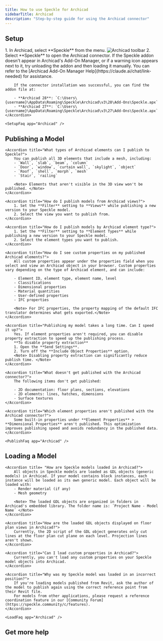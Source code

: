 ```yaml
---
title: How to use Speckle for Archicad
sidebarTitle: Archicad
description: "Step-by-step guide for using the Archicad connector"
---
```



<Versions
  app="Archicad"
  versions="27 & 28"
  os="Windows"
/>

## Setup

<Steps>
    <Setup app="Archicad" />
    <Step title="Open the Archicad connector">
        1. In Archicad, select **Speckle** from the menu.
        <Frame>
        <img src="/images/connectors/archicad_toolbar.jpg" alt="Archicad toolbar" />
        </Frame>
        2. Select **Speckle** to open the Archicad connector.
        <Login app="Archicad" />
    </Step>
</Steps>

<AccordionGroup>
    <Accordion title="What is addon registration? What can I do if it fails?">
        If the Speckle addon doesn't appear in Archicad's Add-On Manager, or if a warning icon appears next to it, try unloading the addon and then loading it manually. You can refer to the [Archicad Add-On Manager Help](https://claude.ai/chat/link-needed) for assistance.

        If the connector installation was successful, you can find the addon file at:

        - **Archicad 28**: `C:\Users\{username}\AppData\Roaming\Speckle\Archicad\v3\28\Add-Ons\Speckle.apx`
        - **Archicad 27**: `C:\Users\{username}\AppData\Roaming\Speckle\Archicad\v3\27\Add-Ons\Speckle.apx`
    </Accordion>

    <SetupFaq app="Archicad" />
</AccordionGroup>

## Publishing a Model

<Publish app="Archicad" />

<AccordionGroup>

    <Accordion title="What types of Archicad elements can I publish to Speckle?">
        You can publish all 3D elements that include a mesh, including:
        - `Wall`, `slab`, `beam`, `column`
        - `Door`, `window`, `curtain wall`, `skylight`, `object`
        - `Roof`, `shell`, `morph`, `mesh`
        - `Stair`, `railing`

        <Note> Elements that aren't visible in the 3D view won't be published. </Note>
    </Accordion>

    <Accordion title="How do I publish models from Archicad views?">
        1. Set the **Filter** setting to **Views** while publishing a new version to your Speckle model.
        2. Select the view you want to publish from.
    </Accordion>

    <Accordion title="How do I publish models by Archicad element type?">
        1. Set the **Filter** setting to **Element Types** while publishing a new version to your Speckle model.
        2. Select the element types you want to publish.
    </Accordion>

    <Accordion title="How do I see custom properties on my published Archicad elements?">
        All custom properties appear under the properties field when you select and view an Archicad object in your browser. Custom properties vary depending on the type of Archicad element, and can include:

        - Element ID, element type, element name, level
        - Classifications
        - Dimensional properties
        - Material quantities
        - User-defined properties
        - IFC properties

        <Note> For IFC properties, the property mapping of the default IFC translator determines what gets exported.</Note>
    </Accordion>

    <Accordion title="Publishing my model takes a long time. Can I speed it up?">
        Yes. If element properties aren't required, you can disable property extraction to speed up the publishing process.
        **To disable property extraction**
        1. Open the **Send Settings**.
        2. Turn off the **Include Object Properties** option.
        <Note> Disabling property extraction can significantly reduce publish time. </Note>
    </Accordion>

    <Accordion title="What doesn't get published with the Archicad connector?">
        The following items don't get published:

        - 2D documentation: floor plans, sections, elevations
        - 2D elements: lines, hatches, dimensions
        - Surface textures
    </Accordion>

    <Accordion title="Which element properties aren't published with the Archicad connector?">
        Some built-in properties under **Element Properties** > **Dimensional Properties** aren't published. This optimization improves publishing speed and avoids redundancy in the published data.
    </Accordion>

    <PublishFaq app="Archicad" />

</AccordionGroup>    

## Loading a Model

<Load app="Archicad" />

<AccordionGroup>

    <Accordion title= "How are Speckle models loaded in Archicad?">
        All objects in Speckle models are loaded as GDL objects (generic models) in Archicad. If your model contains block instances, each instance will be loaded as its own generic model. Each object will be loaded with:
        - Render material (if any)
        - Mesh geometry

        <Note> The loaded GDL objects are organized in folders in Archicad's embedded library. The folder name is: ´Project Name - Model Name´ </Note>
    </Accordion>

    <Accordion title="How are the loaded GDL objects displayed on floor plan views in Archicad?">
        Currently, the 2D script of the GDL object generates only cut lines at the floor plan cut plane on each level. Projection lines aren't shown.
    </Accordion>

    <Accordion title="Can I load custom properties in Archicad?">
        Currently, you can't load any custom properties on your Speckle model objects into Archicad.
    </Accordion>

    <Accordion title="Why was my Speckle model was loaded in an incorrect position?">
        If you're loading models published from Revit, ask the author of the model to publish again using the correct reference point from their Revit file. 
        For models from other applications, please request a reference coordination feature in our [Community Forum](https://speckle.community/c/features).
    </Accordion>

    <LoadFaq app="Archicad" />

</AccordionGroup>

## Get more help

<Community app="Archicad" />

<LearnMore />